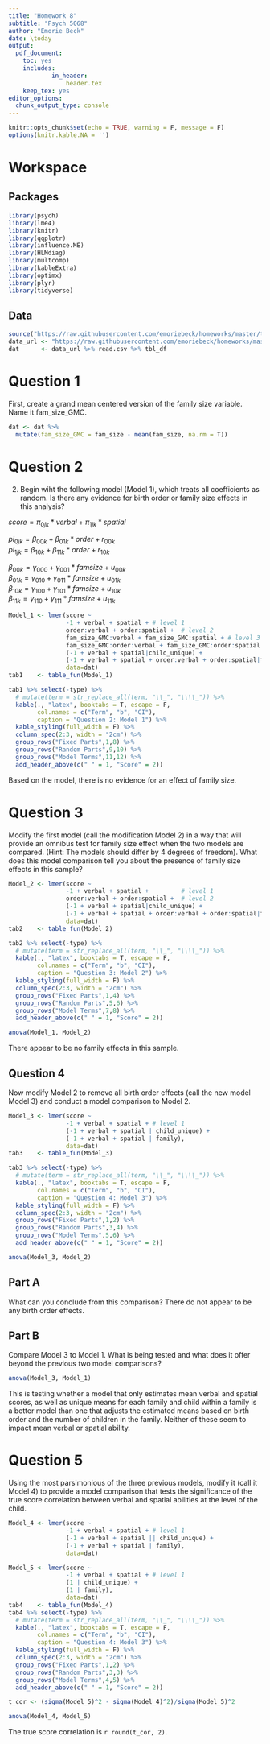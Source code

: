 ```yaml
---
title: "Homework 8"
subtitle: "Psych 5068"
author: "Emorie Beck"
date: \today
output: 
  pdf_document:
    toc: yes
    includes:
            in_header:
                header.tex
    keep_tex: yes
editor_options: 
  chunk_output_type: console
---
```


```r
knitr::opts_chunk$set(echo = TRUE, warning = F, message = F)
options(knitr.kable.NA = '')
```

# Workspace

## Packages
```r
library(psych)
library(lme4)
library(knitr)
library(qqplotr)
library(influence.ME)
library(HLMdiag)
library(multcomp)
library(kableExtra)
library(optimx)
library(plyr)
library(tidyverse)
```

## Data
```r
source("https://raw.githubusercontent.com/emoriebeck/homeworks/master/table_fun.R")
data_url <- "https://raw.githubusercontent.com/emoriebeck/homeworks/master/homework8/iq(2).csv"
dat      <- data_url %>% read.csv %>% tbl_df 
```

# Question 1
First, create a grand mean centered version of the family size variable. Name it fam\_size\_GMC.

```r
dat <- dat %>%
  mutate(fam_size_GMC = fam_size - mean(fam_size, na.rm = T))
```


# Question 2

2. Begin wiht the following model (Model 1), which treats all coefficients as random. Is there any evidence for birth order or family size effects in this analysis?

$score = \pi_{0jk}*verbal + \pi_{1jk}*spatial$  

$pi_{0jk} = \beta_{00k} + \beta_{01k}*order + r_{00k}$  
$pi_{1jk} = \beta_{10k} + \beta_{11k}*order + r_{10k}$  

$\beta_{00k} = \gamma_{000} + \gamma_{001}*famsize + u_{00k}$  
$\beta_{01k} = \gamma_{010} + \gamma_{011}*famsize + u_{01k}$  
$\beta_{10k} = \gamma_{100} + \gamma_{101}*famsize + u_{10k}$  
$\beta_{11k} = \gamma_{110} + \gamma_{111}*famsize + u_{11k}$  

```r
Model_1 <- lmer(score ~ 
                -1 + verbal + spatial + # level 1
                order:verbal + order:spatial +  # level 2
                fam_size_GMC:verbal + fam_size_GMC:spatial + # level 3
                fam_size_GMC:order:verbal + fam_size_GMC:order:spatial + # level 3
                (-1 + verbal + spatial|child_unique) +
                (-1 + verbal + spatial + order:verbal + order:spatial|family),
                data=dat) 
tab1    <- table_fun(Model_1)

tab1 %>% select(-type) %>%
  # mutate(term = str_replace_all(term, "\\_", "\\\\_")) %>%
  kable(., "latex", booktabs = T, escape = F,
        col.names = c("Term", "b", "CI"),
        caption = "Question 2: Model 1") %>%
  kable_styling(full_width = F) %>%
  column_spec(2:3, width = "2cm") %>%
  group_rows("Fixed Parts",1,8) %>%
  group_rows("Random Parts",9,10) %>%
  group_rows("Model Terms",11,12) %>%
  add_header_above(c(" " = 1, "Score" = 2))
```

Based on the model, there is no evidence for an effect of family size. 


# Question 3 
Modify the first model (call the modification Model 2) in a way that will provide an omnibus test for family size effect when the two models are compared. (Hint: The models should differ by 4 degrees of freedom). What does this model comparison tell you about the presence of family size effects in this sample?

```r
Model_2 <- lmer(score ~ 
                -1 + verbal + spatial +         # level 1
                order:verbal + order:spatial +  # level 2
                (-1 + verbal + spatial|child_unique) +
                (-1 + verbal + spatial + order:verbal + order:spatial|family),
                data=dat) 
tab2    <- table_fun(Model_2)

tab2 %>% select(-type) %>%
  # mutate(term = str_replace_all(term, "\\_", "\\\\_")) %>%
  kable(., "latex", booktabs = T, escape = F,
        col.names = c("Term", "b", "CI"),
        caption = "Question 3: Model 2") %>%
  kable_styling(full_width = F) %>%
  column_spec(2:3, width = "2cm") %>%
  group_rows("Fixed Parts",1,4) %>%
  group_rows("Random Parts",5,6) %>%
  group_rows("Model Terms",7,8) %>%
  add_header_above(c(" " = 1, "Score" = 2))
```

```r
anova(Model_1, Model_2)
```

There appear to be no family effects in this sample.  

## Question 4
Now modify Model 2 to remove all birth order effects (call the new model Model 3) and conduct a model comparison to Model 2.

```r
Model_3 <- lmer(score ~ 
                -1 + verbal + spatial + # level 1
                (-1 + verbal + spatial | child_unique) +
                (-1 + verbal + spatial | family),
                data=dat) 
tab3    <- table_fun(Model_3)

tab3 %>% select(-type) %>%
  # mutate(term = str_replace_all(term, "\\_", "\\\\_")) %>%
  kable(., "latex", booktabs = T, escape = F,
        col.names = c("Term", "b", "CI"),
        caption = "Question 4: Model 3") %>%
  kable_styling(full_width = F) %>%
  column_spec(2:3, width = "2cm") %>%
  group_rows("Fixed Parts",1,2) %>%
  group_rows("Random Parts",3,4) %>%
  group_rows("Model Terms",5,6) %>%
  add_header_above(c(" " = 1, "Score" = 2))
```

```r
anova(Model_3, Model_2)
```

## Part A
What can you conclude from this comparison?
There do not appear to be any birth order effects. 

## Part B
Compare Model 3 to Model 1. What is being tested and what does it offer beyond the previous two model comparisons?
```r
anova(Model_3, Model_1)
```

This is testing whether a model that only estimates mean verbal and spatial scores, as well as unique means for each family and child within a family is a better model than one that adjusts the estimated means based on birth order and the number of children in the family. Neither of these seem to impact mean verbal or spatial ability. 

# Question 5
Using the most parsimonious of the three previous models, modify it (call it Model 4) to provide a model comparison that tests the significance of the true score correlation between verbal and spatial abilities at the level of the child.
```r
Model_4 <- lmer(score ~ 
                -1 + verbal + spatial + # level 1
                (-1 + verbal + spatial || child_unique) +
                (-1 + verbal + spatial | family),
                data=dat) 

Model_5 <- lmer(score ~ 
                -1 + verbal + spatial + # level 1
                (1 | child_unique) +
                (1 | family),
                data=dat) 
tab4    <- table_fun(Model_4)
tab4 %>% select(-type) %>%
  # mutate(term = str_replace_all(term, "\\_", "\\\\_")) %>%
  kable(., "latex", booktabs = T, escape = F,
        col.names = c("Term", "b", "CI"),
        caption = "Question 4: Model 3") %>%
  kable_styling(full_width = F) %>%
  column_spec(2:3, width = "2cm") %>%
  group_rows("Fixed Parts",1,2) %>%
  group_rows("Random Parts",3,3) %>%
  group_rows("Model Terms",4,5) %>%
  add_header_above(c(" " = 1, "Score" = 2))

t_cor <- (sigma(Model_5)^2 - sigma(Model_4)^2)/sigma(Model_5)^2
```

```r
anova(Model_4, Model_5)
```

The true score correlation is `r round(t_cor, 2)`.  

